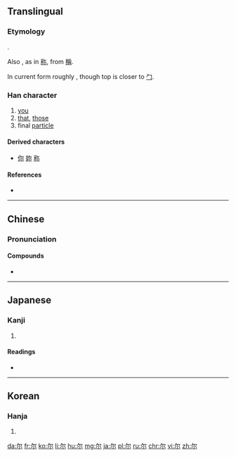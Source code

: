 {{also|爾}}
==Translingual==
{{zh-hanzi-box|尔|[[爾]]}}
===Etymology===
{{Han simp|爾}}.

Also {{Han simp|爯}}, as in [[称]], from [[稱]].

In current form roughly {{Han compound|冖|小}}, though top is closer to [[勹]].

===Han character===
{{Han char|rn=42|rad=小|as=02|sn=5|four=|canj=弓火 (NF)|ids=⿱[[⺈]][[小]]}}

# [[you]]
# [[that]], [[those]]
# final [[particle]]

====Derived characters====
* [[你]] [[妳]] [[称]]

====References====
* {{Han ref|kx=0297.011|dkj=07479|dj=0591.030|hdz=10562.030|uh=5C14|ud=23572}}

----

==Chinese==
{{zh-hanzi-box|尔|[[爾]]}}

===Pronunciation===
{{zh-pron
|m=ěr
|c=ji5
|mc=y
|oc=y
|ma=
|cat=pron,det,part
}}

====Compounds====
* {{l|cmn|哈尔滨|tr=Hāěrbīn}}

----

==Japanese==

===Kanji===
{{ja-kanji|grade=|rs=小02}}

# {{defn|lang=ja|sort=小02}}

====Readings====
* {{ja-readings|on=[[じ]] (ji), [[に]] (ni)|kun=[[なんじ]] (nanji), [[その]] (sono), [[しかり]] (shikari)}}

----

==Korean==

===Hanja===
{{ko-hanja|hangeul=이|rv=i|mr=i}}

# {{defn|lang=ko|sort=小02}}

[[da:尔]]
[[fr:尔]]
[[ko:尔]]
[[li:尔]]
[[hu:尔]]
[[mg:尔]]
[[ja:尔]]
[[pl:尔]]
[[ru:尔]]
[[chr:尔]]
[[vi:尔]]
[[zh:尔]]